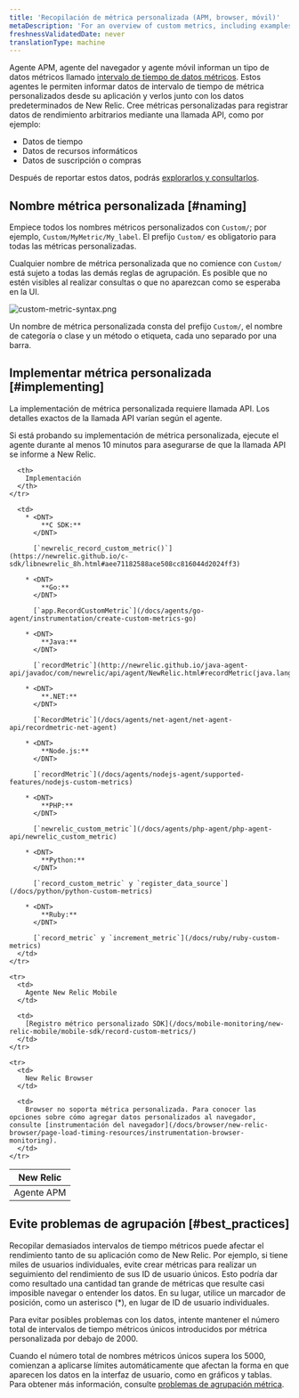 ```yaml
---
title: 'Recopilación de métrica personalizada (APM, browser, móvil)'
metaDescription: 'For an overview of custom metrics, including examples, best practices, and a quick reference by New Relic agent, start here.'
freshnessValidatedDate: never
translationType: machine
---
```


Agente APM, agente del navegador y agente móvil informan un tipo de datos métricos llamado [intervalo de tiempo de datos métricos](/docs/using-new-relic/data/understand-data/new-relic-data-types#timeslice-data). Estos agentes le permiten informar datos de intervalo de tiempo de métrica personalizados desde su aplicación y verlos junto con los datos predeterminados de New Relic. Cree métricas personalizadas para registrar datos de rendimiento arbitrarios mediante una llamada API, como por ejemplo:

* Datos de tiempo
* Datos de recursos informáticos
* Datos de suscripción o compras

Después de reportar estos datos, podrás [explorarlos y consultarlos](/docs/query-your-data/nrql-new-relic-query-language/nrql-query-tutorials/query-apm-metric-timeslice-data-nrql).

## Nombre métrica personalizada [#naming]

Empiece todos los nombres métricos personalizados con `Custom/`; por ejemplo, `Custom/MyMetric/My_label`. El prefijo `Custom/` es obligatorio para todas las métricas personalizadas.

Cualquier nombre de métrica personalizada que no comience con `Custom/` está sujeto a todas las demás reglas de agrupación. Es posible que no estén visibles al realizar consultas o que no aparezcan como se esperaba en la UI.

<img
  title="custom-metric-syntax.png"
  alt="custom-metric-syntax.png"
  src="/images/apm_diagram_custom-metric-syntax.webp"
/>

Un nombre de métrica personalizada consta del prefijo `Custom/`, el nombre de categoría o clase y un método o etiqueta, cada uno separado por una barra.

## Implementar métrica personalizada [#implementing]

La implementación de métrica personalizada requiere llamada API. Los detalles exactos de la llamada API varían según el agente.

<Callout variant="tip">
  Si está probando su implementación de métrica personalizada, ejecute el agente durante al menos 10 minutos para asegurarse de que la llamada API se informe a New Relic.
</Callout>

<table>
  <thead>
    <tr>
      <th style={{ width: "200px" }}>
        New Relic
      </th>

      <th>
        Implementación
      </th>
    </tr>
  </thead>

  <tbody>
    <tr>
      <td>
        Agente APM
      </td>

      <td>
        * <DNT>
            **C SDK:**
          </DNT>

          [`newrelic_record_custom_metric()`](https://newrelic.github.io/c-sdk/libnewrelic_8h.html#aee71182588ace508cc816044d2024ff3)

        * <DNT>
            **Go:**
          </DNT>

          [`app.RecordCustomMetric`](/docs/agents/go-agent/instrumentation/create-custom-metrics-go)

        * <DNT>
            **Java:**
          </DNT>

          [`recordMetric`](http://newrelic.github.io/java-agent-api/javadoc/com/newrelic/api/agent/NewRelic.html#recordMetric(java.lang.String,%20float))

        * <DNT>
            **.NET:**
          </DNT>

          [`RecordMetric`](/docs/agents/net-agent/net-agent-api/recordmetric-net-agent)

        * <DNT>
            **Node.js:**
          </DNT>

          [`recordMetric`](/docs/agents/nodejs-agent/supported-features/nodejs-custom-metrics)

        * <DNT>
            **PHP:**
          </DNT>

          [`newrelic_custom_metric`](/docs/agents/php-agent/php-agent-api/newrelic_custom_metric)

        * <DNT>
            **Python:**
          </DNT>

          [`record_custom_metric` y `register_data_source`](/docs/python/python-custom-metrics)

        * <DNT>
            **Ruby:**
          </DNT>

          [`record_metric` y `increment_metric`](/docs/ruby/ruby-custom-metrics)
      </td>
    </tr>

    <tr>
      <td>
        Agente New Relic Mobile
      </td>

      <td>
        [Registro métrico personalizado SDK](/docs/mobile-monitoring/new-relic-mobile/mobile-sdk/record-custom-metrics/)
      </td>
    </tr>

    <tr>
      <td>
        New Relic Browser
      </td>

      <td>
        Browser no soporta métrica personalizada. Para conocer las opciones sobre cómo agregar datos personalizados al navegador, consulte [instrumentación del navegador](/docs/browser/new-relic-browser/page-load-timing-resources/instrumentation-browser-monitoring).
      </td>
    </tr>
  </tbody>
</table>

## Evite problemas de agrupación [#best_practices]

Recopilar demasiados intervalos de tiempo métricos puede afectar el rendimiento tanto de su aplicación como de New Relic. Por ejemplo, si tiene miles de usuarios individuales, evite crear métricas para realizar un seguimiento del rendimiento de sus ID de usuario únicos. Esto podría dar como resultado una cantidad tan grande de métricas que resulte casi imposible navegar o entender los datos. En su lugar, utilice un marcador de posición, como un asterisco (\*), en lugar de ID de usuario individuales.

<Callout variant="important">
  Para evitar posibles problemas con los datos, intente mantener el número total de intervalos de tiempo métricos únicos introducidos por métrica personalizada por debajo de 2000.
</Callout>

Cuando el número total de nombres métricos únicos supera los 5000, comienzan a aplicarse límites automáticamente que afectan la forma en que aparecen los datos en la interfaz de usuario, como en gráficos y tablas. Para obtener más información, consulte [problemas de agrupación métrica](/docs/features/metric-grouping-issues).
